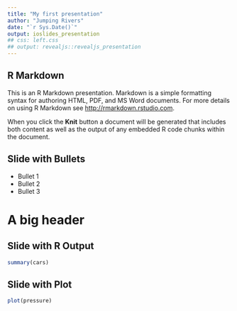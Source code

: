 ```yaml
---
title: "My first presentation"
author: "Jumping Rivers"
date: "`r Sys.Date()`"
output: ioslides_presentation
## css: left.css
## output: revealjs::revealjs_presentation
---
```


## R Markdown

This is an R Markdown presentation. Markdown is a simple formatting syntax for authoring HTML, PDF, and MS Word documents. For more details on using R Markdown see <http://rmarkdown.rstudio.com>.

When you click the **Knit** button a document will be generated that includes both content as well as the output of any embedded R code chunks within the document.

## Slide with Bullets

- Bullet 1
- Bullet 2
- Bullet 3

# A big header

## Slide with R Output

```r
summary(cars)
```

## Slide with Plot

```r
plot(pressure)
```

